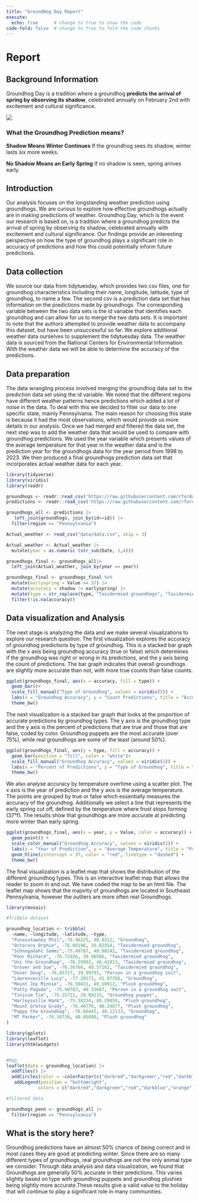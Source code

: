 ```yaml
---
title: "GroundHog Day Report"
execute: 
  echo: true      # change to true to show the code
code-fold: false  # change to true to fold the code chunks
---
```



# Report 

## Background Information 

Groundhog Day is a tradition where a groundhog **predicts the arrival of spring by observing its shadow**, celebrated annually on February 2nd with excitement and cultural significance.

![](https://whyy.org/wp-content/uploads/2024/02/AP24026727480980.jpg)


### What the Groundhog Prediction means? 

**Shadow Means Winter Continues**
If the groundhog sees its shadow, winter lasts six more weeks.

**No Shadow Means an Early Spring**
If no shadow is seen, spring arrives early.

## Introduction

Our analysis focuses on the longstanding weather prediction using groundhogs. We are curious to explore how effective groundhogs actually are in making predictions of weather. Groundhog Day, which is the event our research is based on, is a tradition where a groundhog predicts the arrival of spring by observing its shadow, celebrated annually with excitement and cultural significance. Our findings provide an interesting perspective on how the type of groundhog plays a significant role in accuracy of predictions and how this could potentially inform future predictions.  

## Data collection 

We source our data from tidytuesday, which provides two csv files, one for groundhog characteristics including their name, longitude, latitude, type of groundhog, to name a few. The second csv is a prediction data set that has information on the predictions made by groundhogs. The corresponding variable between the two data sets is the id variable that identifies each groundhog and can allow for us to merge the two data sets. It is important to note that the authors attempted to provide weather data to accompany this dataset, but have been unsuccessful so far. We explore additional weather data ourselves to supplement the tidytuesday data. The weather data is sourced from the National Centers for Environmental Information. With the weather data we will be able to determine the accuracy of the predictions. 


## Data preparation 

The data wrangling process involved merging the groundhog data set to the prediction data set using the id variable. We noted that the different regions have different weather patterns hence predictions which added a lot of noise in the data. To deal with this we decided to filter our data to one specific state, mainly Pennsylvania. The main reason for choosing this state is because it had the most observations, which would provide us more details in our analysis. Once we had merged and filtered the data set, the next step was to add the weather data that would be used to compare with groundhog predictions. We used the year variable which presents values of the average temperature for that year in the weather data and is the prediction year for the groundhogs data for the year period from 1998 to 2023. We then produced a final groundhogs prediction data set that incorporates actual weather data for each year.

```r
library(tidyverse)
library(viridis)
library(readr)

groundhogs <- readr::read_csv('https://raw.githubusercontent.com/rfordatascience/tidytuesday/main/data/2024/2024-01-30/groundhogs.csv')
predictions <- readr::read_csv('https://raw.githubusercontent.com/rfordatascience/tidytuesday/main/data/2024/2024-01-30/predictions.csv')

groundhogs_all <- predictions |> 
   left_join(groundhogs, join_by(id==id)) |> 
  filter(region == "Pennsylvania")

Actual_weather <- read_csv("data/data.csv", skip = 3)

Actual_weather <- Actual_weather |> 
  mutate(year = as.numeric (str_sub(Date, 1,4)))

groundhogs_final <- groundhogs_all|> 
  left_join(Actual_weather, join_by(year == year))

groundhogs_final <- groundhogs_final %>%
  mutate(earlyspring = Value >= 37) |> 
  mutate(accuracy = shadow != earlyspring) |>
  mutate(type = str_replace(type, "Taxidermied groundhogs", "Taxidermied groundhog")) |> 
  filter(!is.na(accuracy))
```



## Data visualization and Analysis

The next stage is analyzing the data and we make several visualizations to explore our research question. The first visualization explores the accuracy of groundhog predictions by type of groundhog. This is a stacked bar graph with the x axis being groundhog accuracy (true or false) which determines if the groundhog was right or wrong in its predictions, and the y axis being the count of predictions. The bar graph indicates that overall groundhogs are slightly more accurate than not, with more true counts than false counts. 
```r
ggplot(groundhogs_final, aes(x = accuracy, fill = type)) +
  geom_bar()+
  scale_fill_manual("Type of Groundhog", values = viridis(5)) +
  labs(x = "Groundhog Accuracy", y = "Count Predictions", title = "Accuracy of Groundhog Predictions", caption = "Data from groundhog-day.com and NOAR", alt = "Bar Graph of ground hog prediction acuracy by type of goundhog. Groundhogs are more accurate than not, but not by much") +
  theme_bw()
```

The next visualization is a stacked bar graph that looks at the proportion of accurate predictions by groundhog types. The y axis is the groundhog type and the y axis is the percent of predictions that are true and those that are false, coded by color. Groundhog puppets are the most accurate (over 75%), while real groundhogs are some of the least (around 50%). 
```r
ggplot(groundhogs_final, aes(y = type, fill = accuracy)) +
  geom_bar(position = "fill", color = "white")+
  scale_fill_manual("Groundhog Accuracy", values = viridis(2)) +
  labs(x = "Percent of Predictions", y = "Type of Groundhog", title = "Proportion of Acurate Groundhog Predictions by Type", caption = "Data from groundhog-day.com and NOAR") +
  theme_bw()
```


We also analyse accuracy by temperature overtime using a scatter plot. The x axis is the year of prediction and the y axis is the average temperature. The points are grouped by true or false which essentially measures the accuracy of the groundhog. Additionally we select a line that represents the early spring cut off, defined by the temperature where frost stops forming (37°f). The results show that groundhogs are more accurate at predicting more winter than early spring. 
```r
ggplot(groundhogs_final, aes(x = year, y = Value, color = accuracy)) +
  geom_point() +
  scale_color_manual("Groundhog Accuracy", values = viridis(2)) +
  labs(x = "Year of Prediction", y = "Average Temperature", title = "Prediction Acuracy by Temperature Over Time", caption = "Data from groundhog-day.com and NOAR") +
  geom_hline(yintercept = 37, color = "red", linetype = "dashed") +
  theme_bw()
```


The final visualization is a leaflet map that shows the distribution of the different groundhog types. This is an interactive leaflet map that allows the reader to zoom in and out. We have coded the map to be an html file. The leaflet map shows that the majority of groundhogs are located in Southeast Pennsylvania, however the outliers are more often real Groundhogs.

```r
library(mosaic)

#Tribble dataset

groundhog_location <- tribble(
  ~name, ~longitude, ~latitude, ~type,
  "Punxsutawney Phil",-78.96225, 40.9312, "Groundhog", 
  "Octoraro Orphie", -76.09196, 39.82554, "Taxidermied groundhog",
  "Schnogadahl Sammi",-75.49787, 40.90142, "Taxidermied groundhog",
  "Poor Richard", -76.72926, 39.96586, "Taxidermied groundhog",
  "Uni the Groundhog", -76.29992, 40.41813, "Taxidermied groundhog",
  "Grover and Sue", -76.36766, 40.57162, "Taxidermied groundhog",
  "Dover Doug", -76.85717, 39.99791, "Person in a groundhog suit",
  "Lawrenceville Lucy", -77.20171, 41.97356, "Groundhog",
  "Mount Joy Minnie", -76.50431, 40.10912, "Plush groundhog",
  "Patty Pagoda", -75.90783, 40.33607, "Person in a groundhog suit",
  "Tinicum Tim", -75.25721, 39.89215, "Groundhog puppet",
  "Harleysville Hank", -75.38234, 40.29050, "Plush groundhog",
  "Mount Gretna Grady", -76.46776, 40.24677, "Plush groundhog",
  "Poppy the Groundhog", -76.66445, 40.12133, "Groundhog",
  "MT Parker", -76.30730, 40.05880,	"Plush groundhog"
)

library(gplots)
library(leaflet)
library(htmlwidgets)


#Map
leaflet(data = groundhog_location) |>
  addTiles() |>
  addCircles(color = ~colorFactor(c("darkred","darkgreen","red","darkblue","orange"), domain= groundhog_location$type)(type), label = groundhog_location$name) |>
   addLegend(position = "bottomright",
            colors = c("darkred","darkgreen","red","darkblue","orange"), labels = c("Groundhog","Groundhog Puppet", "Person in a groundhog suit", "Plush groundhog","Taxidermied groundhog"), title ="Legend")

#filtered data

groundhogs_penn <- groundhogs_all |> 
  filter(region == "Pennsylvania")

```
 


## What is the story here?  

Groundhog predictions have an almost 50% chance of being correct and in most cases they are good at predicting winter. Since there are so many different types of groundhogs, real groundhogs are not the only animal type we consider. Through data analysis and data visualization, we found that Groundhogs are generally 50% accurate in their predictions. This varies slightly based on type with groundhog puppets and groundhog plushies being slightly more accurate.These results give a valid value to the holiday that will continue to play a significant role in many communities. 
